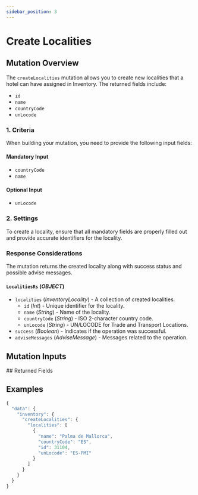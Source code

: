 ```yaml
---
sidebar_position: 3
---
```


























































# Create Localities

## Mutation Overview

The `createLocalities` mutation allows you to create new localities that a hotel can have assigned in Inventory. The returned fields include:

* `id`
* `name`
* `countryCode`
* `unLocode`

### 1. Criteria

When building your mutation, you need to provide the following input fields:

#### Mandatory Input
* `countryCode`
* `name`

#### Optional Input
* `unLocode`

### 2. Settings

To create a locality, ensure that all mandatory fields are properly filled out and provide accurate identifiers for the locality.

### Response Considerations

The mutation returns the created locality along with success status and possible advise messages.

#### `LocalitiesRs` (*OBJECT*)
* `localities` (*InventoryLocality*) - A collection of created localities.
  * `id` (*Int*) - Unique identifier for the locality.
  * `name` (*String*) - Name of the locality.
  * `countryCode` (*String*) - ISO 2-character country code.
  * `unLocode` (*String*) - UN/LOCODE for Trade and Transport Locations.
* `success` (*Boolean*) - Indicates if the operation was successful.
* `adviseMessages` (*AdviseMessage*) - Messages related to the operation.
## Mutation Inputs

<InventoryLocalitiesCreateInput />
## Returned Fields

<LocalitiesRs />


## Examples
```js
{
  "data": {
    "inventory": {
      "createLocalities": {
        "localities": [
          {
            "name": "Palma de Mallorca",
            "countryCode": "ES",
            "id": 31104,
            "unLocode": "ES-PMI"
          }
        ]
      }
    }
  }
}
```